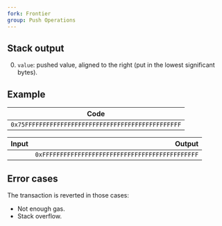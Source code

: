 ```yaml
---
fork: Frontier
group: Push Operations
---
```


## Stack output

0. `value`: pushed value, aligned to the right (put in the lowest significant bytes).

## Example

| Code |
|------|
| `0x75FFFFFFFFFFFFFFFFFFFFFFFFFFFFFFFFFFFFFFFFFFFF` |

| Input | Output |
|------:|-------:|
| | `0xFFFFFFFFFFFFFFFFFFFFFFFFFFFFFFFFFFFFFFFFFFFF` |

## Error cases

The transaction is reverted in those cases:
- Not enough gas.
- Stack overflow.
